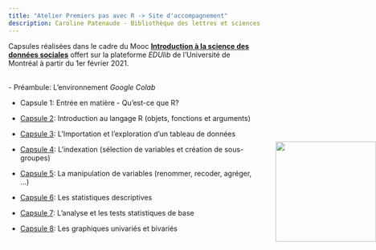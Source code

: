 ```yaml
---
title: "Atelier Premiers pas avec R -> Site d'accompagnement"
description: Caroline Patenaude - Bibliothèque des lettres et sciences humaines<br> https://bib.umontreal.ca/guides/donnees-statistiques-geospatiales/donnees-statistiques
---
```



Capsules réalisées dans le cadre du Mooc [**Introduction à la science des données sociales**](https://catalogue.edulib.org/fr/cours/UMontreal-ISDS/) offert sur la plateforme *EDUlib* de l'Université de Montréal à partir du 1er février 2021.
<br>

<div class = "right">

<img src="markdown/colab2.png" width="200px" />

</div>

<br>
- Préambule: L'environnement *Google Colab*

- Capsule 1: Entrée en matière - Qu'est-ce que R? 

- [Capsule 2](https://www.youtube.com/watch?v=8waxlbZ_4IM): Introduction au langage R (objets, fonctions et arguments)

- [Capsule 3](https://www.youtube.com/watch?v=XQIucO6E2dY): L'Importation et l'exploration d'un tableau de données

- [Capsule 4](https://www.youtube.com/watch?v=2VLkZUzHo84): L'indexation (sélection de variables et création de sous-groupes)

- [Capsule 5](https://www.youtube.com/watch?v=A_TLW5Wm2HM): La manipulation de variables (renommer, recoder, agréger, ...)

- [Capsule 6](https://www.youtube.com/watch?v=4OthfYikrNY): Les statistiques descriptives

- [Capsule 7](https://www.youtube.com/watch?v=frysx9Ib8Aw): L'analyse et les tests statistiques de base

- [Capsule 8](https://www.youtube.com/watch?v=rGN1Z1fJ-C8): Les graphiques univariés et bivariés 




<style>

.right {
  position: absolute;
  clear:left; 
  right: 0px;
  margin-top: 120px;
  padding: 0px;
}
</style>

